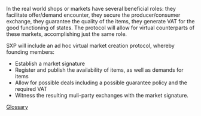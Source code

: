 In the real world shops or markets have several beneficial roles: they facilitate offer/demand encounter, they secure the producer/consumer exchange, they guarantee the quality of the items, they generate VAT for the good functioning of states. The protocol will allow for virtual counterparts of these markets, accomplishing just the same role. 

SXP will include an ad hoc virtual market creation protocol, whereby founding members:
* Establish a market signature 
* Register and publish the availability of items, as well as demands for items
* Allow for possible deals including a possible guarantee policy and the required VAT
* Witness the resulting muli-party exchanges with the market signature.

[[Glossary]]
